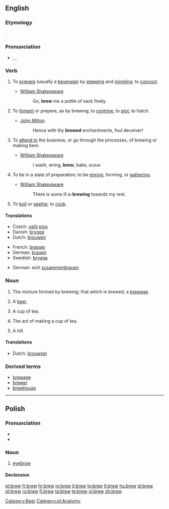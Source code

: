 ==English==

===Etymology===
{{etyl|ang}} {{term|brēowan|lang=ang}}.

===Pronunciation===
* {{enPR|bro͞o}}, {{IPA|/bruː/}}, {{SAMPA|/bru:/}}
*: {{rhymes|uː}}

===Verb===
{{en-verb}}

# {{transitive}} To [[prepare]] (usually a [[beverage]]) by [[steep]]ing and [[mingle|mingling]]; to [[concoct]].
#* [[w:William Shakespeare|William Shakespeare]]
#*: Go, '''brew''' me a pottle of sack finely.
# {{transitive}} To [[foment]] or prepare, as by brewing; to [[contrive]]; to [[plot]]; to hatch.
#* [[w:John Milton|John Milton]]
#*: Hence with thy '''brewed''' enchantments, foul deceiver!
# {{intransitive}} To [[attend to]] the business, or go through the processes, of brewing or making beer.
#* [[w:William Shakespeare|William Shakespeare]]
#*: I wash, wring, '''brew''', bake, scour.
# {{intransitive}} To be in a state of preparation; to be [[mix]]ing, forming, or [[gather]]ing.
#* [[w:William Shakespeare|William Shakespeare]]
#*: There is some ill a-'''brewing''' towards my rest.
# {{context|transitive|obsolete}} To [[boil]] or [[seethe]]; to [[cook]].

====Translations====
{{trans-top|to prepare liquor}}
* Czech: [[vařit]] [[pivo]] {{i|about beer}}
* Danish: [[brygge]]
* Dutch: [[brouwen]]
{{trans-mid}}
* French: [[brasser]]
* German: [[brauen]]
* Swedish: [[brygga]]
{{trans-bottom}}

{{trans-top|to be in a state of preparation; to be mixing, forming, or gathering}}
* German: sich [[zusammenbrauen]]
{{trans-mid}}
{{trans-bottom}}

===Noun===
{{en-noun}}

# The mixture formed by brewing; that which is brewed; a [[brewage]].
# {{slang}} A [[beer]].
# {{Commonwealth English}} A cup of tea.
# {{Commonwealth English}} The act of making a cup of tea.
# {{UK|informal}} A hill.

====Translations====
{{trans-top|something brewed}}
* Dutch: [[brouwsel]] {{n}}
{{trans-mid}}
{{trans-bottom}}

===Derived terms===
* [[brewage]]
* [[brewer]]
* [[brewhouse]]

----

==Polish==

===Pronunciation===
* {{IPA|[brɛf]|lang=pl}}
* {{audio|Pl-brew.ogg|audio}}

===Noun===
{{infl|pl|noun|g=f}}

# [[eyebrow]]

====Declension====
{{pl-decl-noun
|brew|brwi
|brwi|brwi
|brwi|brwiom
|brew|brwi
|brwią|brwiami
|brwi|brwiach
|brwi|brwi
}}

[[Category:Beer]]
[[Category:pl:Anatomy]]

[[et:brew]]
[[fr:brew]]
[[hr:brew]]
[[io:brew]]
[[it:brew]]
[[lo:brew]]
[[lt:brew]]
[[hu:brew]]
[[pl:brew]]
[[pt:brew]]
[[ru:brew]]
[[fi:brew]]
[[ta:brew]]
[[te:brew]]
[[vi:brew]]
[[zh:brew]]